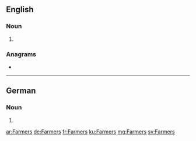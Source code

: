 {{also|farmers}}
==English==

===Noun===
{{head|en|noun plural form}}

# {{plural of|Farmer|lang=en}}

===Anagrams===
* {{l|en|framers}}

----

==German==

===Noun===
{{head|de|noun form}}

# {{inflection of|Farmer||gen|s|lang=de}}

[[ar:Farmers]]
[[de:Farmers]]
[[fr:Farmers]]
[[ku:Farmers]]
[[mg:Farmers]]
[[sv:Farmers]]